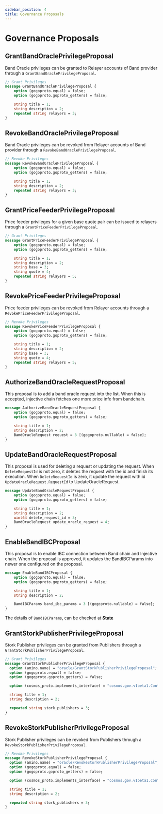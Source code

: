 ```yaml
---
sidebar_position: 4
title: Governance Proposals
---
```


# Governance Proposals

## GrantBandOraclePrivilegeProposal

Band Oracle privileges can be granted to Relayer accounts of Band provider through a `GrantBandOraclePrivilegeProposal`.

```protobuf
// Grant Privileges
message GrantBandOraclePrivilegeProposal {
    option (gogoproto.equal) = false;
    option (gogoproto.goproto_getters) = false;

    string title = 1;
    string description = 2;
    repeated string relayers = 3;
}
```

## RevokeBandOraclePrivilegeProposal

Band Oracle privileges can be revoked from Relayer accounts of Band provider through a `RevokeBandOraclePrivilegeProposal`.

```protobuf
// Revoke Privileges
message RevokeBandOraclePrivilegeProposal {
    option (gogoproto.equal) = false;
    option (gogoproto.goproto_getters) = false;

    string title = 1;
    string description = 2;
    repeated string relayers = 3;
}
```

## GrantPriceFeederPrivilegeProposal

Price feeder privileges for a given base quote pair can be issued to relayers through a `GrantPriceFeederPrivilegeProposal`.

```protobuf
// Grant Privileges
message GrantPriceFeederPrivilegeProposal {
    option (gogoproto.equal) = false;
    option (gogoproto.goproto_getters) = false;

    string title = 1;
    string description = 2;
    string base = 3;
    string quote = 4;
    repeated string relayers = 5;
}
```

## RevokePriceFeederPrivilegeProposal

Price feeder privileges can be revoked from Relayer accounts through a `RevokePriceFeederPrivilegeProposal`.

```protobuf
// Revoke Privileges
message RevokePriceFeederPrivilegeProposal {
    option (gogoproto.equal) = false;
    option (gogoproto.goproto_getters) = false;

    string title = 1;
    string description = 2;
    string base = 3;
    string quote = 4;
    repeated string relayers = 5;
}
```

## AuthorizeBandOracleRequestProposal

This proposal is to add a band oracle request into the list. When this is accepted, injective chain fetches one more price info from bandchain.

```protobuf
message AuthorizeBandOracleRequestProposal {
    option (gogoproto.equal) = false;
    option (gogoproto.goproto_getters) = false;

    string title = 1;
    string description = 2;
    BandOracleRequest request = 3 [(gogoproto.nullable) = false];
}
```

## UpdateBandOracleRequestProposal

This proposal is used for deleting a request or updating the request.
When `DeleteRequestId` is not zero, it deletes the request with the id and finish its execution.
When `DeleteRequestId` is zero, it update the request with id `UpdateOracleRequest.RequestId` to UpdateOracleRequest.

```protobuf
message UpdateBandOracleRequestProposal {
    option (gogoproto.equal) = false;
    option (gogoproto.goproto_getters) = false;

    string title = 1;
    string description = 2;
    uint64 delete_request_id = 3;
    BandOracleRequest update_oracle_request = 4;
}
```

## EnableBandIBCProposal

This proposal is to enable IBC connection between Band chain and Injective chain.
When the proposal is approved, it updates the BandIBCParams into newer one configured on the proposal.

```protobuf
message EnableBandIBCProposal {
    option (gogoproto.equal) = false;
    option (gogoproto.goproto_getters) = false;

    string title = 1;
    string description = 2;

    BandIBCParams band_ibc_params = 3 [(gogoproto.nullable) = false];
}
```

The details of `BandIBCParams`, can be checked at **[State](./01_state/)**

## GrantStorkPublisherPrivilegeProposal

Stork Publisher privileges can be granted from Publishers through a `GrantStorkPublisherPrivilegeProposal`.

```protobuf
// Grant Privileges
message GrantStorkPublisherPrivilegeProposal {
  option (amino.name) = "oracle/GrantStorkPublisherPrivilegeProposal";
  option (gogoproto.equal) = false;
  option (gogoproto.goproto_getters) = false;

  option (cosmos_proto.implements_interface) = "cosmos.gov.v1beta1.Content";

  string title = 1;
  string description = 2;

  repeated string stork_publishers = 3;
}
```

## RevokeStorkPublisherPrivilegeProposal

Stork Publisher privileges can be revoked from Publishers through a `RevokeStorkPublisherPrivilegeProposal`.

```protobuf
// Revoke Privileges
message RevokeStorkPublisherPrivilegeProposal {
  option (amino.name) = "oracle/RevokeStorkPublisherPrivilegeProposal";
  option (gogoproto.equal) = false;
  option (gogoproto.goproto_getters) = false;

  option (cosmos_proto.implements_interface) = "cosmos.gov.v1beta1.Content";

  string title = 1;
  string description = 2;

  repeated string stork_publishers = 3;
}
```
